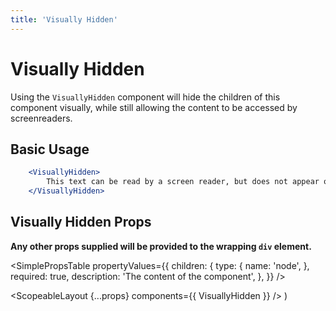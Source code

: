 ```yaml
---
title: 'Visually Hidden'
---
```



# Visually Hidden

Using the `VisuallyHidden` component will hide the children of this component visually, while still allowing the content to be accessed by screenreaders.

## Basic Usage

```.jsx
    <VisuallyHidden>
        This text can be read by a screen reader, but does not appear on the screen.
    </VisuallyHidden>
```

## Visually Hidden Props

**Any other props supplied will be provided to the wrapping `div` element.**

<SimplePropsTable
  propertyValues={{
    children: {
      type: {
        name: 'node',
      },
      required: true,
      description: 'The content of the component',
    },
  }}
/>

  <ScopeableLayout {...props} components={{ VisuallyHidden }} />
)
